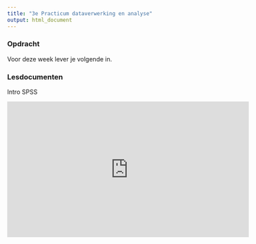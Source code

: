 ```yaml
---
title: "3e Practicum dataverwerking en analyse"
output: html_document
---
```



### Opdracht

Voor deze week lever je volgende in.


### Lesdocumenten

Intro SPSS

<iframe width="560" height="315" src="https://www.youtube.com/embed/ADDR3_Ng5CA" frameborder="0" allow="autoplay; encrypted-media" allowfullscreen></iframe>